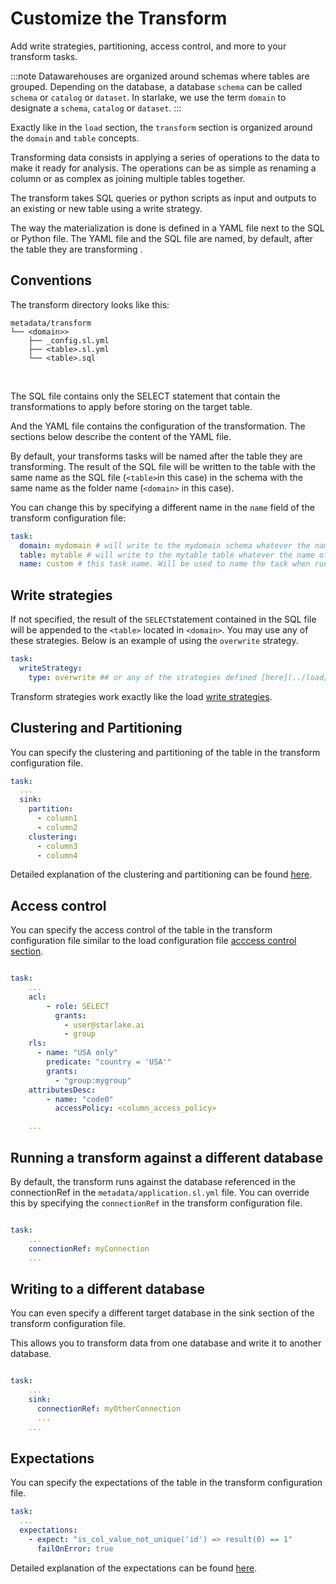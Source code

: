 # Customize the Transform

Add write strategies, partitioning, access control, and more to your transform tasks.

:::note
Datawarehouses are organized around schemas where tables are grouped.
Depending on the database, a database `schema` can be called `schema` or `catalog` or `dataset`.
In starlake, we use the term `domain` to designate  a `schema`, `catalog` or `dataset`.
:::

Exactly like in the `load` section, the `transform` section is organized around the `domain` and `table` concepts.

Transforming data consists in applying a series of operations to the data to make it ready for analysis.
The operations can be as simple as renaming a column or as complex as joining multiple tables together.

The transform takes SQL queries or python scripts as input and outputs to an existing or new table using a write strategy.

The way the materialization is done is defined in a YAML file next to the SQL or Python file.
The YAML file and the SQL file are named, by default, after the table they are transforming .

## Conventions

The transform directory looks like this:
```plaintext title="transform directory structure"
metadata/transform
└── <domain>>
    ├── _config.sl.yml
    ├── <table>.sl.yml
    └── <table>.sql
```
<br/>

The SQL file contains only the SELECT statement that contain the transformations to apply before storing on the target table.

And the YAML file contains the configuration of the transformation. The sections below describe the content of the YAML file.

By default, your transforms tasks will be named after the table they are transforming. The result of the SQL file will be written to the table with the same name as the SQL file (`<table>`in this case) in the schema with the same name as
the folder name (`<domain>` in this case).

You can change this by specifying a different name in the `name` field of the transform configuration file:

```yaml tile="metadata/transform/<domain>/custom.sl.yml"
task:
  domain: mydomain # will write to the mydomain schema whatever the name of the <domain> folder
  table: mytable # will write to the mytable table whatever the name of the <table> in the filename
  name: custom # this task name. Will be used to name the task when running from the CLI
```


## Write strategies

If not specified, the result of the `SELECT`statement contained in the SQL file will be appended to the `<table>` located in `<domain>`.
You may use any of these strategies. Below is an example of using the `overwrite` strategy.

```yaml tile="metadata/transform/<domain>/<table>.sl.yml"
task:
  writeStrategy:
    type: overwrite ## or any of the strategies defined [here](../load/write-strategies)
```

Transform strategies work exactly like the load [write strategies](../load/write-strategies).


## Clustering and Partitioning

You can specify the clustering and partitioning of the table in the transform configuration file.

```yaml tile="metadata/transform/<domain>/<table>.sl.yml"
task:
  ...
  sink:
    partition:
      - column1
      - column2
    clustering:
      - column3
      - column4
```

Detailed explanation of the clustering and partitioning can be found [here](../load/sink).


##  Access control

You can specify the access control of the table in the transform configuration file similar to the load configuration file [acccess control section](../load/security).

```yaml tile="metadata/transform/<domain>/<table>.sl.yml"

task:
    ...
    acl:
        - role: SELECT
          grants:
            - user@starlake.ai
            - group
    rls:
      - name: "USA only"
        predicate: "country = 'USA'"
        grants:
          - "group:mygroup"
    attributesDesc:
        - name: "code0"
          accessPolicy: <column_access_policy>

    ...
```


## Running a transform against a different database

By default, the transform runs against the database referenced in the connectionRef in the `metadata/application.sl.yml` file.
You can override this by specifying the `connectionRef` in the transform configuration file.

```yaml tile="metadata/transform/<domain>/<table>.sl.yml"

task:
    ...
    connectionRef: myConnection
    ...

```

## Writing to a different database

You can even specify a different target database in the sink section of the transform configuration file.

This allows you to transform data from one database and write it to another database.

```yaml tile="metadata/transform/<domain>/<table>.sl.yml"

task:
    ...
    sink:
      connectionRef: myOtherConnection
      ...
    ...

```

## Expectations

You can specify the expectations of the table in the transform configuration file.

```yaml tile="metadata/transform/<domain>/<table>.sl.yml"
task:
  ...
  expectations:
    - expect: "is_col_value_not_unique('id') => result(0) == 1"
      failOnError: true
```


Detailed explanation of the expectations can be found [here](../load/expectations).
